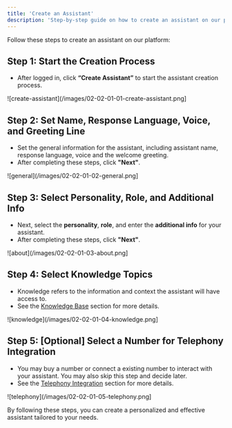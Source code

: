 ```yaml
---
title: 'Create an Assistant'
description: 'Step-by-step guide on how to create an assistant on our platform'
---
```


Follow these steps to create an assistant on our platform:

## Step 1: Start the Creation Process
- After logged in, click **“Create Assistant”** to start the assistant creation process.

![create-assistant](/images/02-02-01-01-create-assistant.png]

## Step 2: Set Name, Response Language, Voice, and Greeting Line
- Set the general information for the assistant, including assistant name, response language, voice and the welcome greeting.
- After completing these steps, click **"Next"**.

![general](/images/02-02-01-02-general.png]

## Step 3: Select Personality, Role, and Additional Info
- Next, select the **personality**, **role**, and enter the **additional info** for your assistant.
- After completing these steps, click **"Next"**.

![about](/images/02-02-01-03-about.png]

## Step 4: Select Knowledge Topics
- Knowledge refers to the information and context the assistant will have access to.
- See the [Knowledge Base](/knowledge-base/overview) section for more details.

![knowledge](/images/02-02-01-04-knowledge.png]

## Step 5: [Optional] Select a Number for Telephony Integration
- You may buy a number or connect a existing number to interact with your assistant. You may also skip this step and decide later.
- See the [Telephony Integration](/telephony/overview) section for more details.

![telephony](/images/02-02-01-05-telephony.png]

By following these steps, you can create a personalized and effective assistant tailored to your needs.
